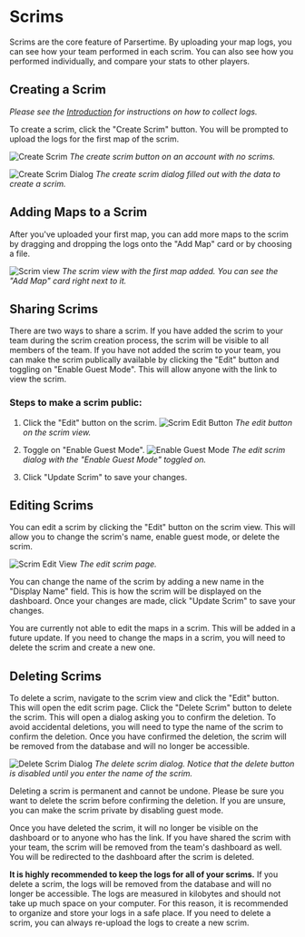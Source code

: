 
# Scrims
Scrims are the core feature of Parsertime. By uploading your map logs,
you can see how your team performed in each scrim. You can also see how
you performed individually, and compare your stats to other players.

## Creating a Scrim
*Please see the [Introduction](/#collecting-scrim-logs) for instructions on how to collect logs.*

To create a scrim, click the "Create Scrim" button. You will be prompted to upload 
the logs for the first map of the scrim.

![Create Scrim](/create-scrim.png)
*The create scrim button on an account with no scrims.*

![Create Scrim Dialog](/create-scrim-dialog.png)
*The create scrim dialog filled out with the data to create a scrim.*

## Adding Maps to a Scrim
After you've uploaded your first map, you can add more maps to the scrim by
dragging and dropping the logs onto the "Add Map" card or by choosing a file.

![Scrim view](/scrim-view.png)
*The scrim view with the first map added. You can see the "Add Map" card right next to it.*

## Sharing Scrims
There are two ways to share a scrim. If you have added the scrim to your team during the
scrim creation process, the scrim will be visible to all members of the team. If you have not
added the scrim to your team, you can make the scrim publically available by clicking the
"Edit" button and toggling on "Enable Guest Mode". This will allow anyone with the link to view
the scrim.

### Steps to make a scrim public:
1. Click the "Edit" button on the scrim.
![Scrim Edit Button](/scrim-edit-button.png)
*The edit button on the scrim view.*

2. Toggle on "Enable Guest Mode".
![Enable Guest Mode](/enable-guest-mode.png)
*The edit scrim dialog with the "Enable Guest Mode" toggled on.*

3. Click "Update Scrim" to save your changes.

## Editing Scrims
You can edit a scrim by clicking the "Edit" button on the scrim view. This will allow you to
change the scrim's name, enable guest mode, or delete the scrim.

![Scrim Edit View](/scrim-edit-view.png)
*The edit scrim page.*

You can change the name of the scrim by adding a new name in the "Display Name" field.
This is how the scrim will be displayed on the dashboard. Once your changes are made, click
"Update Scrim" to save your changes.

<Callout type="info">
    You are currently not able to edit the maps in a scrim. This will
    be added in a future update. If you need to change the maps in a scrim,
    you will need to delete the scrim and create a new one.
</Callout>

## Deleting Scrims
To delete a scrim, navigate to the scrim view and click the "Edit" button. This will open the
edit scrim page. Click the "Delete Scrim" button to delete the scrim. This will open a dialog
asking you to confirm the deletion. To avoid accidental deletions, you will need to type the
name of the scrim to confirm the deletion. Once you have confirmed the deletion, the scrim will
be removed from the database and will no longer be accessible.

![Delete Scrim Dialog](/delete-scrim.png)
*The delete scrim dialog. Notice that the delete button is disabled until you enter the name
of the scrim.*

<Callout type="error" emoji="❗">
    Deleting a scrim is permanent and cannot be undone. Please be sure you want to delete
    the scrim before confirming the deletion. If you are unsure, you can make the scrim private
    by disabling guest mode.
</Callout>

Once you have deleted the scrim, it will no longer be visible on the dashboard or to anyone
who has the link. If you have shared the scrim with your team, the scrim will be removed from
the team's dashboard as well. You will be redirected to the dashboard after the scrim is deleted.

**It is highly recommended to keep the logs for all of your scrims.** If you delete a scrim, the logs
will be removed from the database and will no longer be accessible. The logs are measured in
kilobytes and should not take up much space on your computer. For this reason, it is recommended
to organize and store your logs in a safe place. If you need to delete a scrim, you can always
re-upload the logs to create a new scrim.
